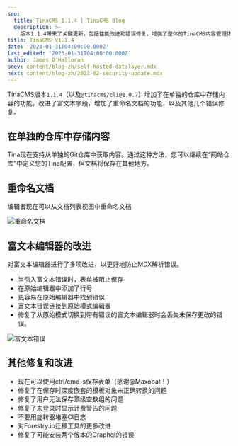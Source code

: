 ```yaml
---
seo:
  title: TinaCMS 1.1.4 | TinaCMS Blog
  description: >-
    版本1.1.4带来了关键更新，包括性能改进和错误修复，增强了整体的TinaCMS内容管理体验。
title: TinaCMS V1.1.4
date: '2023-01-31T04:00:00.000Z'
last_edited: '2023-01-31T04:00:00.000Z'
author: James O'Halloran
prev: content/blog-zh/self-hosted-datalayer.mdx
next: content/blog-zh/2023-02-security-update.mdx
---
```


TinaCMS版本`1.1.4`（以及`@tinacms/cli@1.0.7`）增加了在单独的仓库中存储内容的功能，改进了富文本字段，增加了重命名文档的功能，以及其他几个错误修复。

## 在单独的仓库中存储内容

Tina现在支持从单独的Git仓库中获取内容。通过这种方法，您可以继续在“网站仓库”中定义您的Tina配置，但文档将保存在其他地方。

## 重命名文档

编辑者现在可以从文档列表视图中重命名文档

![重命名文档](/img/blog/tina-v-1.1.4/edit-doc.png "重命名文档")

## 富文本编辑器的改进

对富文本编辑器进行了多项改进，以更好地防止MDX解析错误。

* 当引入富文本错误时，表单被阻止保存
* 在原始编辑器中添加了行号
* 更容易在原始编辑器中找到错误
* 富文本错误链接到原始模式编辑器
* 修复了从原始模式切换到带有错误的富文本编辑器时会丢失未保存更改的错误。

![富文本错误](/img/blog/tina-v-1.1.4/edit-rtf.png "富文本错误")

## 其他修复和改进

* 现在可以使用ctrl/cmd-s保存表单（感谢@Maxobat！）
* 修复了在保存时深度嵌套的模板对象未正确转换的问题
* 修复了用户无法保存顶级空数组的问题
* 修复了未登录时显示计费警告的问题
* 不要用旋转器堵塞CI日志
* 对Forestry.io迁移工具的更多改进
* 修复了可能安装两个版本的Graphql的错误